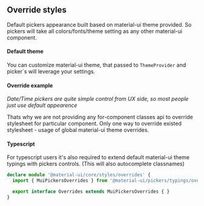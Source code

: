 
<PageMeta title="CSS Overrides" />

## Override styles

Default pickers appearance built based on material-ui theme provided. So pickers will take all
colors/fonts/theme setting as any other material-ui component.

<Ad />


#### Default theme

You can customize material-ui theme, that passed to `ThemeProvider` and picker`s will leverage your settings.

<Example source={CssTheme} />

#### Override example

*Date/Time pickers are quite simple control from UX side, so most people just use default appearence*

Thats why we are not providing any for-component classes api to override stylesheet for particular
component. Only one way to override existed stylesheet - usage of global material-ui theme
overrides.


<Example source={CssOverrides} />


#### Typescript
For typescript users it's also required to extend default material-ui theme typings with pickers controls.
(This will also autocomplete classnames)

```typescript
declare module '@material-ui/core/styles/overrides' {
  import { MuiPickersOverrides } from '@material-ui/pickers/typings/overrides'

  export interface Overrides extends MuiPickersOverrides { }
}
```
